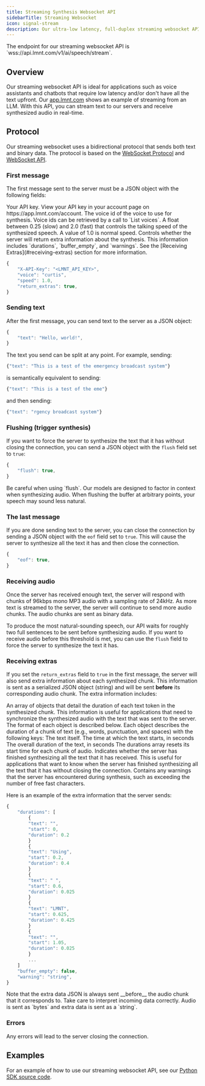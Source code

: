 ```yaml
---
title: Streaming Synthesis Websocket API
sidebarTitle: Streaming Websocket
icon: signal-stream
description: Our ultra-low latency, full-duplex streaming websocket API. With this API, you can stream text to our servers and receive synthesized audio in real-time.
---
```

<Card>
The endpoint for our streaming websocket API is `wss://api.lmnt.com/v1/ai/speech/stream`.
</Card>

## Overview
Our streaming websocket API is ideal for applications such as voice assistants and chatbots that require low latency and/or don't have all the text upfront. 
Our [app.lmnt.com](https://app.lmnt.com) shows an example of streaming from an LLM. With this API, you can stream text to our servers and receive synthesized audio in real-time.

## Protocol
Our streaming websocket uses a bidirectional protocol that sends both text and binary data. 
The protocol is based on the [WebSocket Protocol](https://tools.ietf.org/html/rfc6455) and [WebSocket API](https://developer.mozilla.org/en-US/docs/Web/API/WebSockets_API).

### First message
The first message sent to the server must be a JSON object with the following fields:

<ResponseField name='X-API-Key' type='string' required>
Your API key. View your API key in your account page on https://app.lmnt.com/account.
</ResponseField>
<ResponseField name='voice' type='string' required>
The voice id of the voice to use for synthesis. Voice ids can be retrieved by a call to `List voices`.
</ResponseField>
<ResponseField name='speed' type='float'>
A float between 0.25 (slow) and 2.0 (fast) that controls the talking speed of the synthesized speech. A value of 1.0 is normal speed.
</ResponseField>
<ResponseField name='return_extras' type='boolean'>
Controls whether the server will return extra information about the synthesis. This information includes `durations`, `buffer_empty`, and `warnings`. See the [Receiving Extras](#receiving-extras) section for more information.
</ResponseField>

```JavaScript
{
    "X-API-Key": "<LMNT_API_KEY>",
    "voice": "curtis",
    "speed": 1.0,
    "return_extras": true,
}
```

### Sending text
After the first message, you can send text to the server as a JSON object:

```JavaScript
{
    "text": "Hello, world!",
}
```

The text you send can be split at any point. For example, sending:
```JavaScript
{"text": "This is a test of the emergency broadcast system"}
```

is semantically equivalent to sending:
```JavaScript
{"text": "This is a test of the eme"}
``` 
and then sending:
```JavaScript
{"text": "rgency broadcast system"}
```

### Flushing (trigger synthesis)
If you want to force the server to synthesize the text that it has without closing the connection, you can send a JSON object with the `flush` field set to `true`:

```JavaScript
{
    "flush": true,
}
```
<Warning>
Be careful when using `flush`. Our models are designed to factor in context when synthesizing audio. When flushing the buffer at arbitrary points, your speech may sound less natural.
</Warning>

### The last message
If you are done sending text to the server, you can close the connection by sending a JSON object with the `eof` field set to `true`. This will cause the server to synthesize all the text it has and then close the connection.

```JavaScript
{
    "eof": true,
}
```



### Receiving audio
Once the server has received enough text, the server will respond with chunks of 96kbps mono MP3 audio with a sampling rate of 24kHz. As more text is streamed to the server, the server will continue to send more audio chunks. The audio chunks are sent as binary data.

<Tip>To produce the most natural-sounding speech, our API waits for roughly two full sentences to be sent before synthesizing audio. If you want to receive audio before this threshold is met, you can use the `flush` field to force the server to synthesize the text it has.</Tip>

### Receiving extras
If you set the `return_extras` field to `true` in the first message, the server will also send extra information about each synthesized chunk. This information is sent as a serialized JSON object (string) and will be sent __before__ its corresponding audio chunk. The extra information includes:


<ResponseField name="durations" type="array of duration objects">
  An array of objects that detail the duration of each text token in the synthesized chunk. This information is useful for applications that need to synchronize the synthesized audio with the text that was sent to the server. The format of each object is described below.
  <Expandable title="properties">
    Each object describes the duration of a chunk of text (e.g., words, punctuation, and spaces) with the following keys:
    <ResponseField name="text" type="string">
      The text itself.
    </ResponseField>
    <ResponseField name="start" type="number">
      The time at which the text starts, in seconds
    </ResponseField>
    <ResponseField name="duration" type="number">
      The overall duration of the text, in seconds
    </ResponseField>
  </Expandable>
</ResponseField>
<Note>
The durations array resets its start time for each chunk of audio.
</Note>
<ResponseField name='buffer_empty' type='boolean'>
Indicates whether the server has finished synthesizing all the text that it has received. This is useful for applications that want to know when the server has finished synthesizing all the text that it has without closing the connection.
</ResponseField>
<ResponseField name='warning' type='string'>
Contains any warnings that the server has encountered during synthesis, such as exceeding the number of free fast characters.
</ResponseField>

Here is an example of the extra information that the server sends:
```JavaScript
{
    "durations": [
        {
        "text": "",
        "start": 0,
        "duration": 0.2
        }
        {
        "text": "Using",
        "start": 0.2,
        "duration": 0.4
        }
        {
        "text": " ",
        "start": 0.6,
        "duration": 0.025
        }
        {
        "text": "LMNT",
        "start": 0.625,
        "duration": 0.425
        } 
        {
        "text": "",
        "start": 1.05,
        "duration": 0.025
        } 
        ...
    ]
    "buffer_empty": false,
    "warning": "string",
}
```
<Warning>
Note that the extra data JSON is always sent __before__ the audio chunk that it corresponds to. Take care to interpret incoming data correctly. Audio is sent as `bytes` and extra data is sent as a `string`.
</Warning>

### Errors
Any errors will lead to the server closing the connection.

## Examples
For an example of how to use our streaming websocket API, see our [Python SDK source code](https://github.com/lmnt-com/lmnt-python/blob/master/src/lmnt/api.py).
